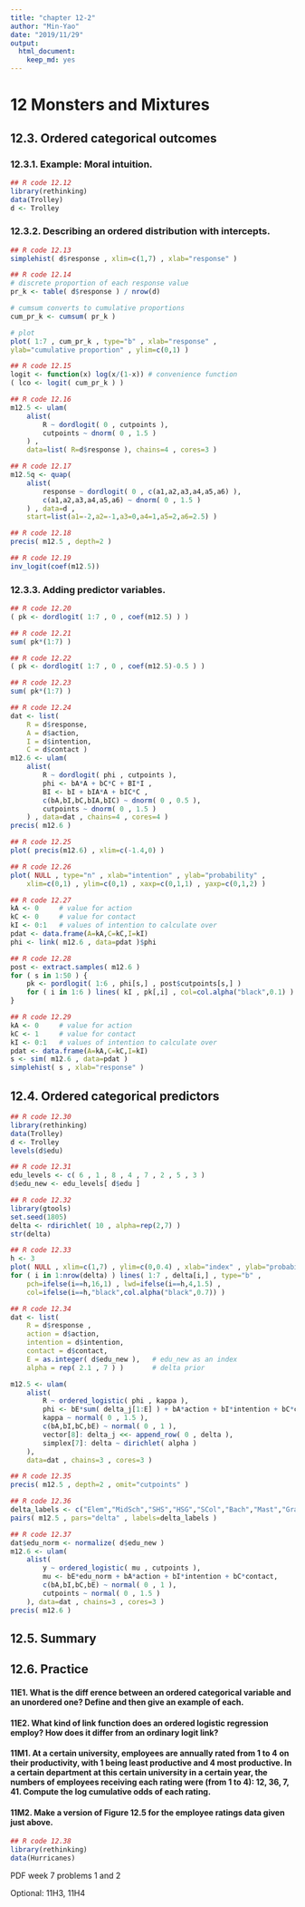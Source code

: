 ```yaml
---
title: "chapter 12-2"
author: "Min-Yao"
date: "2019/11/29"
output: 
  html_document: 
    keep_md: yes
---
```


# 12 Monsters and Mixtures

## 12.3. Ordered categorical outcomes

### 12.3.1. Example: Moral intuition.

```r
## R code 12.12
library(rethinking)
data(Trolley)
d <- Trolley
```

### 12.3.2. Describing an ordered distribution with intercepts.

```r
## R code 12.13
simplehist( d$response , xlim=c(1,7) , xlab="response" )

## R code 12.14
# discrete proportion of each response value
pr_k <- table( d$response ) / nrow(d)

# cumsum converts to cumulative proportions
cum_pr_k <- cumsum( pr_k )

# plot
plot( 1:7 , cum_pr_k , type="b" , xlab="response" ,
ylab="cumulative proportion" , ylim=c(0,1) )

## R code 12.15
logit <- function(x) log(x/(1-x)) # convenience function
( lco <- logit( cum_pr_k ) )

## R code 12.16
m12.5 <- ulam(
    alist(
        R ~ dordlogit( 0 , cutpoints ),
        cutpoints ~ dnorm( 0 , 1.5 )
    ) ,
    data=list( R=d$response ), chains=4 , cores=3 )

## R code 12.17
m12.5q <- quap(
    alist(
        response ~ dordlogit( 0 , c(a1,a2,a3,a4,a5,a6) ),
        c(a1,a2,a3,a4,a5,a6) ~ dnorm( 0 , 1.5 )
    ) , data=d ,
    start=list(a1=-2,a2=-1,a3=0,a4=1,a5=2,a6=2.5) )

## R code 12.18
precis( m12.5 , depth=2 )

## R code 12.19
inv_logit(coef(m12.5))
```

### 12.3.3. Adding predictor variables.

```r
## R code 12.20
( pk <- dordlogit( 1:7 , 0 , coef(m12.5) ) )

## R code 12.21
sum( pk*(1:7) )

## R code 12.22
( pk <- dordlogit( 1:7 , 0 , coef(m12.5)-0.5 ) )

## R code 12.23
sum( pk*(1:7) )

## R code 12.24
dat <- list(
    R = d$response,
    A = d$action,
    I = d$intention,
    C = d$contact )
m12.6 <- ulam(
    alist(
        R ~ dordlogit( phi , cutpoints ),
        phi <- bA*A + bC*C + BI*I ,
        BI <- bI + bIA*A + bIC*C ,
        c(bA,bI,bC,bIA,bIC) ~ dnorm( 0 , 0.5 ),
        cutpoints ~ dnorm( 0 , 1.5 )
    ) , data=dat , chains=4 , cores=4 )
precis( m12.6 )

## R code 12.25
plot( precis(m12.6) , xlim=c(-1.4,0) )

## R code 12.26
plot( NULL , type="n" , xlab="intention" , ylab="probability" ,
    xlim=c(0,1) , ylim=c(0,1) , xaxp=c(0,1,1) , yaxp=c(0,1,2) )

## R code 12.27
kA <- 0     # value for action
kC <- 0     # value for contact
kI <- 0:1   # values of intention to calculate over
pdat <- data.frame(A=kA,C=kC,I=kI)
phi <- link( m12.6 , data=pdat )$phi

## R code 12.28
post <- extract.samples( m12.6 )
for ( s in 1:50 ) {
    pk <- pordlogit( 1:6 , phi[s,] , post$cutpoints[s,] )
    for ( i in 1:6 ) lines( kI , pk[,i] , col=col.alpha("black",0.1) )
}

## R code 12.29
kA <- 0     # value for action
kC <- 1     # value for contact
kI <- 0:1   # values of intention to calculate over
pdat <- data.frame(A=kA,C=kC,I=kI)
s <- sim( m12.6 , data=pdat )
simplehist( s , xlab="response" )
```

## 12.4. Ordered categorical predictors

```r
## R code 12.30
library(rethinking)
data(Trolley)
d <- Trolley
levels(d$edu)

## R code 12.31
edu_levels <- c( 6 , 1 , 8 , 4 , 7 , 2 , 5 , 3 )
d$edu_new <- edu_levels[ d$edu ]

## R code 12.32
library(gtools)
set.seed(1805)
delta <- rdirichlet( 10 , alpha=rep(2,7) )
str(delta)

## R code 12.33
h <- 3
plot( NULL , xlim=c(1,7) , ylim=c(0,0.4) , xlab="index" , ylab="probability" )
for ( i in 1:nrow(delta) ) lines( 1:7 , delta[i,] , type="b" ,
    pch=ifelse(i==h,16,1) , lwd=ifelse(i==h,4,1.5) ,
    col=ifelse(i==h,"black",col.alpha("black",0.7)) )

## R code 12.34
dat <- list(
    R = d$response ,
    action = d$action,
    intention = d$intention,
    contact = d$contact,
    E = as.integer( d$edu_new ),   # edu_new as an index
    alpha = rep( 2.1 , 7 ) )       # delta prior

m12.5 <- ulam(
    alist(
        R ~ ordered_logistic( phi , kappa ),
        phi <- bE*sum( delta_j[1:E] ) + bA*action + bI*intention + bC*contact,
        kappa ~ normal( 0 , 1.5 ),
        c(bA,bI,bC,bE) ~ normal( 0 , 1 ),
        vector[8]: delta_j <<- append_row( 0 , delta ),
        simplex[7]: delta ~ dirichlet( alpha )
    ),
    data=dat , chains=3 , cores=3 )

## R code 12.35
precis( m12.5 , depth=2 , omit="cutpoints" )

## R code 12.36
delta_labels <- c("Elem","MidSch","SHS","HSG","SCol","Bach","Mast","Grad")
pairs( m12.5 , pars="delta" , labels=delta_labels )

## R code 12.37
dat$edu_norm <- normalize( d$edu_new )
m12.6 <- ulam(
    alist(
        y ~ ordered_logistic( mu , cutpoints ),
        mu <- bE*edu_norm + bA*action + bI*intention + bC*contact,
        c(bA,bI,bC,bE) ~ normal( 0 , 1 ),
        cutpoints ~ normal( 0 , 1.5 )
    ), data=dat , chains=3 , cores=3 )
precis( m12.6 )
```

## 12.5. Summary
## 12.6. Practice

#### 11E1. What is the diff erence between an ordered categorical variable and an unordered one? Define and then give an example of each.

#### 11E2. What kind of link function does an ordered logistic regression employ? How does it differ from an ordinary logit link?

#### 11M1. At a certain university, employees are annually rated from 1 to 4 on their productivity, with 1 being least productive and 4 most productive. In a certain department at this certain university in a certain year, the numbers of employees receiving each rating were (from 1 to 4): 12, 36, 7, 41. Compute the log cumulative odds of each rating.

#### 11M2. Make a version of Figure 12.5 for the employee ratings data given just above.



```r
## R code 12.38
library(rethinking)
data(Hurricanes)
```

PDF week 7 problems 1 and 2

Optional: 11H3, 11H4